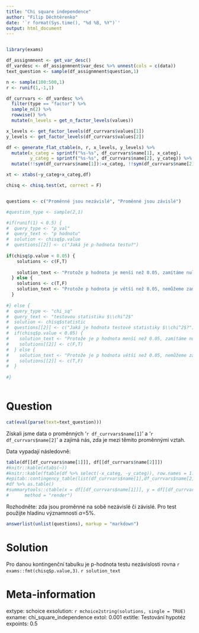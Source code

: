 ```yaml
---
title: "Chi square independence"
author: "Filip Děchtěrenko"
date: '`r format(Sys.time(), "%d %B, %Y")`'
output: html_document
---
```


```r

```

```r
library(exams)

df_assignmnent <- get_var_desc()
df_vardesc <- df_assignmnent$var_desc %>% unnest(cols = c(data))
text_question <- sample(df_assignmnent$question,1)

n <- sample(100:500,1)
r <- runif(1,-1,1)

df_currvars <- df_vardesc %>% 
  filter(type == "factor") %>% 
  sample_n(2) %>% 
  rowwise() %>% 
  mutate(n_levels = get_n_factor_levels(values))

x_levels <- get_factor_levels(df_currvars$values[1])
y_levels <- get_factor_levels(df_currvars$values[2])

df <- generate_flat_ctable(n, r, x_levels, y_levels) %>% 
  mutate(x_categ = sprintf("%s-%s", df_currvars$name[1], x_categ),
         y_categ = sprintf("%s-%s", df_currvars$name[2], y_categ)) %>% 
  mutate(!!sym(df_currvars$name[1]):=x_categ, !!sym(df_currvars$name[2]):=y_categ)

xt <- xtabs(~y_categ+x_categ,df)

chisq <- chisq.test(xt, correct = F)


questions <- c("Proměnné jsou nezávislé", "Proměnné jsou závislé")

#question_type <- sample(2,1)

#if(runif(1) < 0.5) {
#  query_type <- "p_val"
#  query_text <- "p hodnotu"
#  solution <- chisq$p.value
#  questions[[2]] <- c("Jaká je p-hodnota testu?")
  
if(chisq$p.value < 0.05) {
    solutions <- c(F,T)
    
    solution_text <- "Protože p hodnota je menší než 0.05, zamítáme nulovou hypotézu o nezávislosti proměnných. Proměnné jsou tedy na sobě závislé."
  } else {
    solutions <- c(T,F)
    solution_text <- "Protože p hodnota je větší než 0.05, nemůžeme zamítnout nulovou hypotézu o nezávislosti proměnných."
  }
  
#} else {
#  query_type <- "chi_sq"
#  query_text <- "testovou statistiku $\\chi^2$"
#  solution <- chisq$statistic
#  questions[[2]] <- c("Jaká je hodnota testové statistiky $\\chi^2$?")
#  if(chisq$p.value < 0.05) {
#    solution_text <- "Protože je p hodnota menší než 0.05, zamítáme nulovou hypotézu o nezávislosti proměnných. Proměnné jsou tedy na sobě závislé."
#    solutions[[2]] <- c(F,T)
#  } else {
#    solution_text <- "Protože je p hodnota větší než 0.05, nemůžeme zamítnout nulovou hypotézu o nezávislosti proměnných."
#    solutions[[2]] <- c(T,F)
#  }
  
#}



```

Question
========

```r
cat(eval(parse(text=text_question)))
```

Získali jsme data o proměnných '`r df_currvars$name[1]`' a '`r df_currvars$name[2]`' a zajímá nás, zda je mezi těmito proměnnými vztah.

Data vypadají následovně:

```r

table(df[[df_currvars$name[1]]], df[[df_currvars$name[2]]])
#knitr::kable(xtabs(~))
#knitr::kable(ftable(df %>% select(-x_categ, -y_categ)), row.names = 1:2)
#epitab::contingency_table(list(df_currvars$name[1],df_currvars$name[2]), df)
#df %>% as.table()
#summarytools::ctable(x = df[[df_currvars$name[1]]], y = df[[df_currvars$name[2]]],
#      method = "render")
```

Rozhodněte: zda jsou proměnné na sobě nezávislé či závislé. Pro test použijte hladinu významnosti $\alpha$=5%.

```r
answerlist(unlist(questions), markup = "markdown")
```

Solution
========
Pro danou kontingenční tabulku je p-hodnota testu nezávislosti rovna `r exams::fmt(chisq$p.value,3)`. `r solution_text` 

Meta-information
================
extype: schoice
exsolution: `r mchoice2string(solutions, single = TRUE)`
exname: chi_square_independence
extol: 0.001
extitle: Testování hypotéz
expoints: 0.5
